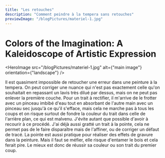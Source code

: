 ```yaml
---
title: "Les retouches"
description: "Comment peindre à la tempera sans retouches"
previewImage: "/blogPictures/materiel-1.jpg"
---
```


# Colors of the Imagination: A Kaleidoscope of Artistic Expression

<HeroImage
  src="/blogPictures/materiel-1.jpg"
  alt={"main image"}
  orientation={"landscape"}
/>

Il est quasiment impossible de retoucher une erreur dans une peinture à la tempera. On peut corriger une nuance qui n'est pas exactement celle qu'on souhaitait en repassant un lavis très dilué par dessus, mais on ne peut pas enlever la première couche.
Pour un trait à rectifier, il m'arrive de le frotter avec un pinceau imbibé d'eau tout en absorbant de l'autre main avec un pinceau sec jusqu'à ce qu'il s'efface, mais cela ne marche pas à tous les coups et on risque surtout de fondre la couleur du trait dans celle de l'arrière plan, ce qui est malvenu. J'évite autant que possible d'avoir à recourir à ce procédé. J'ai déjà aussi gratté un trait à la pointe, cela ne permet pas de le faire disparaître mais de l'affiner, ou de corriger un défaut de tracé. La pointe est aussi pratique pour réaliser des effets de gravure dans la peinture. Mais il faut se méfier, elle risque d'entamer le bois et cela ferait pire. Le mieux est donc de réussir sa couleur ou son trait du premier coup.
